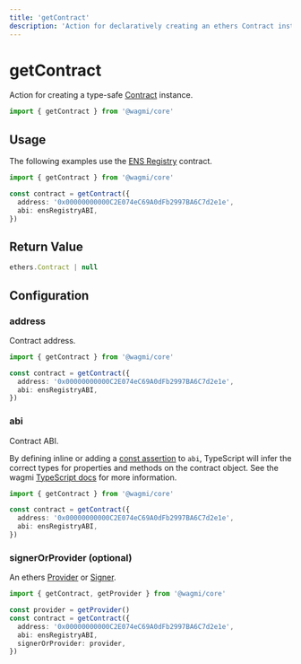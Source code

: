 ```yaml
---
title: 'getContract'
description: 'Action for declaratively creating an ethers Contract instance.'
---
```


# getContract

Action for creating a type-safe [Contract](https://docs.ethers.io/v5/api/contract/contract) instance.

```ts
import { getContract } from '@wagmi/core'
```

## Usage

The following examples use the [ENS Registry](https://etherscan.io/address/0x00000000000C2E074eC69A0dFb2997BA6C7d2e1e#code) contract.

```ts
import { getContract } from '@wagmi/core'

const contract = getContract({
  address: '0x00000000000C2E074eC69A0dFb2997BA6C7d2e1e',
  abi: ensRegistryABI,
})
```

## Return Value

```ts
ethers.Contract | null
```

## Configuration

### address

Contract address.

```ts {4}
import { getContract } from '@wagmi/core'

const contract = getContract({
  address: '0x00000000000C2E074eC69A0dFb2997BA6C7d2e1e',
  abi: ensRegistryABI,
})
```

### abi

Contract ABI.

By defining inline or adding a [const assertion](https://www.typescriptlang.org/docs/handbook/release-notes/typescript-3-4.html#const-assertions) to `abi`, TypeScript will infer the correct types for properties and methods on the contract object. See the wagmi [TypeScript docs](/core/typescript) for more information.

```ts {5}
import { getContract } from '@wagmi/core'

const contract = getContract({
  address: '0x00000000000C2E074eC69A0dFb2997BA6C7d2e1e',
  abi: ensRegistryABI,
})
```

### signerOrProvider (optional)

An ethers [Provider](https://docs.ethers.io/v5/api/providers/provider/#Provider) or [Signer](https://docs.ethers.io/v5/api/signer/#Signer).

```ts {7}
import { getContract, getProvider } from '@wagmi/core'

const provider = getProvider()
const contract = getContract({
  address: '0x00000000000C2E074eC69A0dFb2997BA6C7d2e1e',
  abi: ensRegistryABI,
  signerOrProvider: provider,
})
```
